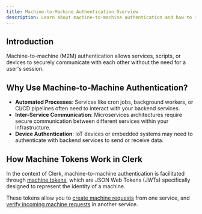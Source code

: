 ```yaml
---
title: Machine-to-Machine Authentication Overview
description: Learn about machine-to-machine authentication and how to implement it using Clerk.
---
```


## Introduction

Machine-to-machine (M2M) authentication allows services, scripts, or devices to securely communicate with each other without the need for a user's session.

## Why Use Machine-to-Machine Authentication?

- **Automated Processes**: Services like cron jobs, background workers, or CI/CD pipelines often need to interact with your backend services.
- **Inter-Service Communication**: Microservices architectures require secure communication between different services within your infrastructure.
- **Device Authentication**: IoT devices or embedded systems may need to authenticate with backend services to send or receive data.

## How Machine Tokens Work in Clerk

In the context of Clerk, machine-to-machine authentication is facilitated through [machine tokens](/docs/machine-requests/machine-tokens), which are JSON Web Tokens (JWTs) specifically designed to represent the identity of a machine.

These tokens allow you to [create machine requests](/docs/machine-requests/making) from one service, and [verify incoming machine requests](/docs/machine-requests/verifying) in another service.
